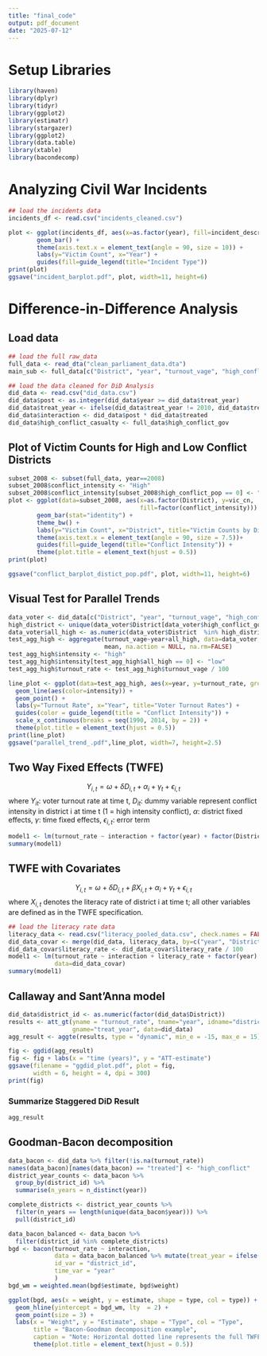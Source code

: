 ```yaml
---
title: "final_code"
output: pdf_document
date: "2025-07-12"
---
```


# Setup Libraries
```r
library(haven)
library(dplyr)
library(tidyr)
library(ggplot2)
library(estimatr)
library(stargazer)
library(ggplot2)
library(data.table)
library(xtable)
library(bacondecomp)
```

# Analyzing Civil War Incidents 
```r
## load the incidents data 
incidents_df <- read.csv("incidents_cleaned.csv")

plot <- ggplot(incidents_df, aes(x=as.factor(year), fill=incident_description)) +     
        geom_bar() + 
        theme(axis.text.x = element_text(angle = 90, size = 10)) + 
        labs(y="Victim Count", x="Year") +
        guides(fill=guide_legend(title="Incident Type"))
print(plot)
ggsave("incident_barplot.pdf", plot, width=11, height=6)
```

# Difference-in-Difference Analysis 

## Load data
```r
## load the full raw_data 
full_data <- read_dta("clean_parliament_data.dta")
main_sub <- full_data[c("District", "year", "turnout_vage", "high_conflict_gov")]

## load the data cleaned for DiD Analysis
did_data <- read.csv("did_data.csv")
did_data$post <- as.integer(did_data$year >= did_data$treat_year)
did_data$treat_year <- ifelse(did_data$treat_year != 2010, did_data$treat_year, 2025)
did_data$interaction <- did_data$post * did_data$treated
did_data$high_conflict_casualty <- full_data$high_conflict_gov
```

## Plot of Victim Counts for High and Low Conflict Districts
```r
subset_2008 <- subset(full_data, year==2008)
subset_2008$conflict_intensity <- "High"
subset_2008$conflict_intensity[subset_2008$high_conflict_pop == 0] <- "Low"
plot <- ggplot(data=subset_2008, aes(x=as.factor(District), y=vic_cn, 
                                     fill=factor(conflict_intensity))) + 
        geom_bar(stat="identity") +
        theme_bw() + 
        labs(y="Victim Count", x="District", title="Victim Counts by Districts")+
        theme(axis.text.x = element_text(angle = 90, size = 7.5))+
        guides(fill=guide_legend(title="Conflict Intensity")) +
        theme(plot.title = element_text(hjust = 0.5)) 
print(plot)

ggsave("conflict_barplot_distict_pop.pdf", plot, width=11, height=6)
```

## Visual Test for Parallel Trends
```r
data_voter <- did_data[c("District", "year", "turnout_vage", "high_conflict_gov")]
high_district <- unique(data_voter$District[data_voter$high_conflict_gov==1])
data_voter$all_high <- as.numeric(data_voter$District  %in% high_district)
test_agg_high <- aggregate(turnout_vage~year+all_high, data=data_voter, 
                           mean, na.action = NULL, na.rm=FALSE)
test_agg_high$intensity <- "high"
test_agg_high$intensity[test_agg_high$all_high == 0] <- "low"
test_agg_high$turnout_rate <- test_agg_high$turnout_vage / 100

line_plot <- ggplot(data=test_agg_high, aes(x=year, y=turnout_rate, group=intensity)) +
  geom_line(aes(color=intensity)) +
  geom_point() +
  labs(y="Turnout Rate", x="Year", title="Voter Turnout Rates") +
  guides(color = guide_legend(title = "Conflict Intensity")) +
  scale_x_continuous(breaks = seq(1990, 2014, by = 2)) +
  theme(plot.title = element_text(hjust = 0.5)) 
print(line_plot)
ggsave("parallel_trend_.pdf",line_plot, width=7, height=2.5)
```
## Two Way Fixed Effects (TWFE)
$$Y_{i, t} = \omega + \delta D_{i, t} + \alpha_i +  \gamma_t + \epsilon_{i, t}$$
where $Y_{it}$: voter turnout rate at time t, $D_{it}$: dummy variable represent conflict intensity in district i at time t (1 = high intensity conflict), $\alpha$: district fixed effects, $\gamma$: time fixed effects, $\epsilon_{i, t}$: error term

```r
model1 <- lm(turnout_rate ~ interaction + factor(year) + factor(District), data=did_data) 
summary(model1)
```

## TWFE with Covariates 
$$Y_{i, t} = \omega + \delta D_{i, t} + \beta X_{i, t} + \alpha_i +  \gamma_t + \epsilon_{i, t}$$
 where $X_{i, t}$ denotes the literacy rate of district i at time t; all other variables are defined as in the TWFE specification. 
```r
## load the literacy rate data 
literacy_data <- read.csv("literacy_pooled_data.csv", check.names = FALSE)
did_data_covar <- merge(did_data, literacy_data, by=c("year", "District"))
did_data_covar$literacy_rate <- did_data_covar$literacy_rate / 100
model1 <- lm(turnout_rate ~ interaction + literacy_rate + factor(year) + factor(District), 
             data=did_data_covar) 
summary(model1)
```

## Callaway and Sant'Anna model 
```r
did_data$district_id <- as.numeric(factor(did_data$District))
results <- att_gt(yname = "turnout_rate", tname="year", idname="district_id", 
                  gname="treat_year", data=did_data)
agg_result <- aggte(results, type = "dynamic", min_e = -15, max_e = 15)

fig <- ggdid(agg_result)
fig <- fig + labs(x = "time (years)", y = "ATT-estimate")
ggsave(filename = "ggdid_plot.pdf", plot = fig, 
       width = 6, height = 4, dpi = 300)
print(fig)
```

### Summarize Staggered DiD Result
```r
agg_result
```


## Goodman-Bacon decomposition 
```r

data_bacon <- did_data %>% filter(!is.na(turnout_rate))
names(data_bacon)[names(data_bacon) == "treated"] <- "high_conflict"
district_year_counts <- data_bacon %>%
  group_by(district_id) %>%
  summarise(n_years = n_distinct(year))

complete_districts <- district_year_counts %>%
  filter(n_years == length(unique(data_bacon$year))) %>%
  pull(district_id)

data_bacon_balanced <- data_bacon %>%
  filter(district_id %in% complete_districts)
bgd <- bacon(turnout_rate ~ interaction,
             data = data_bacon_balanced %>% mutate(treat_year = ifelse(treat_year==2025, NA, treat_year)),
             id_var = "district_id",
             time_var = "year"
             )
bgd_wm = weighted.mean(bgd$estimate, bgd$weight)

ggplot(bgd, aes(x = weight, y = estimate, shape = type, col = type)) +
  geom_hline(yintercept = bgd_wm, lty  = 2) +
  geom_point(size = 3) +
  labs(x = "Weight", y = "Estimate", shape = "Type", col = "Type",
       title = "Bacon-Goodman decomposition example",
       caption = "Note: Horizontal dotted line represents the full TWFE estimate.") +
       theme(plot.title = element_text(hjust = 0.5)) 
```

